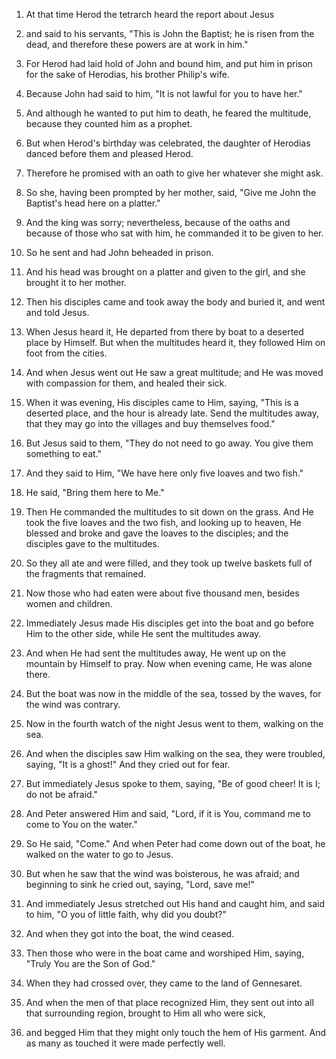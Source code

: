 
1. At that time Herod the tetrarch heard the report about Jesus

2. and said to his servants, "This is John the Baptist; he is risen from the dead, and therefore these powers are at work in him."

3. For Herod had laid hold of John and bound him, and put him in prison for the sake of Herodias, his brother Philip's wife.

4. Because John had said to him, "It is not lawful for you to have her."

5. And although he wanted to put him to death, he feared the multitude, because they counted him as a prophet.

6. But when Herod's birthday was celebrated, the daughter of Herodias danced before them and pleased Herod.

7. Therefore he promised with an oath to give her whatever she might ask.

8. So she, having been prompted by her mother, said, "Give me John the Baptist's head here on a platter."

9. And the king was sorry; nevertheless, because of the oaths and because of those who sat with him, he commanded it to be given to her.

10. So he sent and had John beheaded in prison.

11. And his head was brought on a platter and given to the girl, and she brought it to her mother.

12. Then his disciples came and took away the body and buried it, and went and told Jesus.

13. When Jesus heard it, He departed from there by boat to a deserted place by Himself. But when the multitudes heard it, they followed Him on foot from the cities.

14. And when Jesus went out He saw a great multitude; and He was moved with compassion for them, and healed their sick.

15. When it was evening, His disciples came to Him, saying, "This is a deserted place, and the hour is already late. Send the multitudes away, that they may go into the villages and buy themselves food."

16. But Jesus said to them, "They do not need to go away. You give them something to eat."

17. And they said to Him, "We have here only five loaves and two fish."

18. He said, "Bring them here to Me."

19. Then He commanded the multitudes to sit down on the grass. And He took the five loaves and the two fish, and looking up to heaven, He blessed and broke and gave the loaves to the disciples; and the disciples gave to the multitudes.

20. So they all ate and were filled, and they took up twelve baskets full of the fragments that remained.

21. Now those who had eaten were about five thousand men, besides women and children.

22. Immediately Jesus made His disciples get into the boat and go before Him to the other side, while He sent the multitudes away.

23. And when He had sent the multitudes away, He went up on the mountain by Himself to pray. Now when evening came, He was alone there.

24. But the boat was now in the middle of the sea, tossed by the waves, for the wind was contrary.

25. Now in the fourth watch of the night Jesus went to them, walking on the sea.

26. And when the disciples saw Him walking on the sea, they were troubled, saying, "It is a ghost!" And they cried out for fear.

27. But immediately Jesus spoke to them, saying, "Be of good cheer! It is I; do not be afraid."

28. And Peter answered Him and said, "Lord, if it is You, command me to come to You on the water."

29. So He said, "Come." And when Peter had come down out of the boat, he walked on the water to go to Jesus.

30. But when he saw that the wind was boisterous, he was afraid; and beginning to sink he cried out, saying, "Lord, save me!"

31. And immediately Jesus stretched out His hand and caught him, and said to him, "O you of little faith, why did you doubt?"

32. And when they got into the boat, the wind ceased.

33. Then those who were in the boat came and worshiped Him, saying, "Truly You are the Son of God."

34. When they had crossed over, they came to the land of Gennesaret.

35. And when the men of that place recognized Him, they sent out into all that surrounding region, brought to Him all who were sick,

36. and begged Him that they might only touch the hem of His garment. And as many as touched it were made perfectly well.


